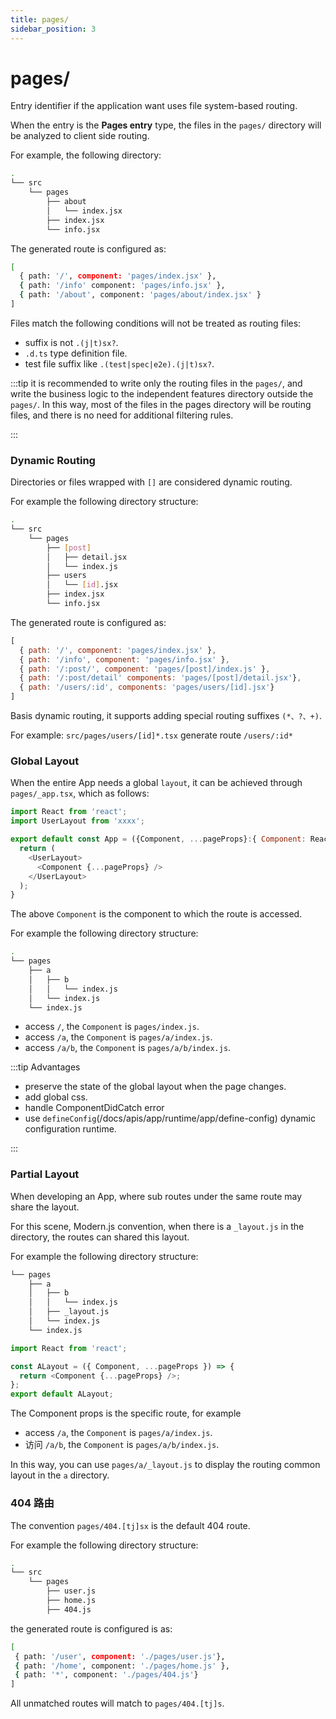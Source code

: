 ```yaml
---
title: pages/
sidebar_position: 3
---
```

# pages/

Entry identifier if the application want uses file system-based routing.

When the entry is the **Pages entry** type, the files in the `pages/` directory will be analyzed to client side routing.

For example, the following directory:

```bash
.
└── src
    └── pages
        ├── about
        │   └── index.jsx
        ├── index.jsx
        └── info.jsx
```

The generated route is configured as:

```bash
[
  { path: '/', component: 'pages/index.jsx' },
  { path: '/info' component: 'pages/info.jsx' },
  { path: '/about', component: 'pages/about/index.jsx' }
]
```

Files match the following conditions will not be treated as routing files:

- suffix is not `.(j|t)sx?`.
- `.d.ts` type definition file.
- test file suffix like `.(test|spec|e2e).(j|t)sx?`.

:::tip
it is recommended to write only the routing files in the `pages/`, and write the business logic to the independent features directory outside the `pages/`. In this way, most of the files in the pages directory will be routing files, and there is no need for additional filtering rules.

:::

### Dynamic Routing

Directories or files wrapped with `[]` are considered dynamic routing.

For example the following directory structure:

```bash
.
└── src
    └── pages
        ├── [post]
        │   ├── detail.jsx
        │   └── index.js
        ├── users
        │   └── [id].jsx
        ├── index.jsx
        └── info.jsx
```

The generated route is configured as:

```js
[
  { path: '/', component: 'pages/index.jsx' },
  { path: '/info', component: 'pages/info.jsx' },
  { path: '/:post/', component: 'pages/[post]/index.js' },
  { path: '/:post/detail' components: 'pages/[post]/detail.jsx'},
  { path: '/users/:id', components: 'pages/users/[id].jsx'}
]
```

Basis dynamic routing, it supports adding special routing suffixes `(*、?、+)`.

For example: `src/pages/users/[id]*.tsx` generate route `/users/:id*`

### Global Layout

When the entire App needs a global `layout`, it can be achieved through `pages/_app.tsx`, which as follows:

```js
import React from 'react';
import UserLayout from 'xxxx';

export default const App = ({Component, ...pageProps}:{ Component: React.ComponentType}) => {
  return (
    <UserLayout>
      <Component {...pageProps} />
    </UserLayout>
  );
}
```

The above `Component` is the component to which the route is accessed.

For example the following directory structure:

```bash
.
└── pages
    ├── a
    │   ├── b
    │   │   └── index.js
    │   └── index.js
    └── index.js
```

- access `/`, the `Component` is `pages/index.js`.
- access `/a`, the `Component` is `pages/a/index.js`.
- access `/a/b`, the `Component` is `pages/a/b/index.js`.

:::tip Advantages

- preserve the state of the global layout when the page changes.
- add global css.
- handle ComponentDidCatch error
- use `defineConfig`(/docs/apis/app/runtime/app/define-config) dynamic configuration runtime.

:::

### Partial Layout

When developing an App, where sub routes under the same route may share the layout.

For this scene, Modern.js convention, when there is a `_layout.js` in the directory, the routes can shared this layout.

For example the following directory structure:

```bash
└── pages
    ├── a
    │   ├── b
    │   │   └── index.js
    │   ├── _layout.js
    │   └── index.js
    └── index.js
```

```js title="pages/a/_layout.js"
import React from 'react';

const ALayout = ({ Component, ...pageProps }) => {
  return <Component {...pageProps} />;
};
export default ALayout;
```

The Component props is the specific route, for example

- access `/a`, the `Component` is `pages/a/index.js`.
- 访问 `/a/b`, the `Component` is `pages/a/b/index.js`.

In this way, you can use `pages/a/_layout.js` to display the routing common layout in the `a` directory.

### 404 路由

The convention `pages/404.[tj]sx` is the default 404 route.

For example the following directory structure:

```bash
.
└── src
    └── pages
        ├── user.js
        ├── home.js
        ├── 404.js
```

the generated route is configured is as:

```bash
[
 { path: '/user', component: './pages/user.js'},
 { path: '/home', component: './pages/home.js' },
 { path: '*', component: './pages/404.js'}
]
```

All unmatched routes will match to `pages/404.[tj]s`.
